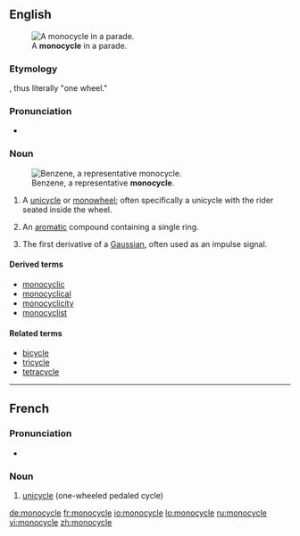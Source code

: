 ==English==
[[Image:Monowheel.jpg|thumb|A '''monocycle''' in a parade.]]

===Etymology===
{{prefix|mono|cycle}}, thus literally "one wheel."

===Pronunciation===
* {{a|US}} {{IPA|/ˈmɑnoʊˌsaɪkəl/}}

===Noun===
{{en-noun}}
[[Image:Benzene-2D-flat.png|thumb|Benzene, a representative '''monocycle'''.]]

# A [[unicycle]] or [[monowheel]]; often specifically a unicycle with the rider seated inside the wheel.
# {{organic chemistry}} An [[aromatic]] compound containing a single ring.
# {{communication}} The first derivative of a [[Gaussian]], often used as an impulse signal.

====Derived terms====
* [[monocyclic]]
* [[monocyclical]]
* [[monocyclicity]]
* [[monocyclist]]

====Related terms====
* [[bicycle]]
* [[tricycle]]
* [[tetracycle]]

----

==French==

===Pronunciation===
* {{IPA|/mɔ.nɔ.sikl/|lang=fr}}

===Noun===
{{head|fr|noun|g=m}}

# [[unicycle]] (one-wheeled pedaled cycle)

{{tbot entry|French|unicycle|2009|August|fr}}

[[de:monocycle]]
[[fr:monocycle]]
[[io:monocycle]]
[[lo:monocycle]]
[[ru:monocycle]]
[[vi:monocycle]]
[[zh:monocycle]]